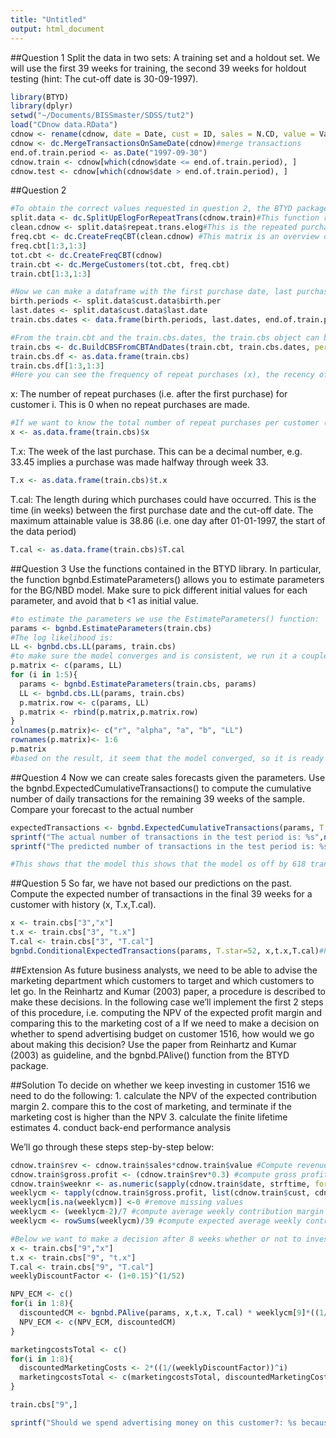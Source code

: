 ```yaml
---
title: "Untitled"
output: html_document
---
```

##Question 1
Split the data in two sets: A training set and a holdout set. We will use the first 39 weeks for training, the second 39 weeks for holdout testing (hint: The cut-off date is 30-09-1997).
```r
library(BTYD)
library(dplyr)
setwd("~/Documents/BISSmaster/SDSS/tut2")
load("CDnow data.RData")
cdnow <- rename(cdnow, date = Date, cust = ID, sales = N.CD, value = Value)
cdnow <- dc.MergeTransactionsOnSameDate(cdnow)#merge transactions
end.of.train.period <- as.Date("1997-09-30")
cdnow.train <- cdnow[which(cdnow$date <= end.of.train.period), ]
cdnow.test <- cdnow[which(cdnow$date > end.of.train.period), ]
```

##Question 2
```r
#To obtain the correct values requested in question 2, the BTYD package provides some convenient data cleaning (dc.) functions. Applying this set of functions results in the train.cbs object that contains all variables requested.
split.data <- dc.SplitUpElogForRepeatTrans(cdnow.train)#This function returns a filtered version where the first transaction is ignored because we are interested in repeat purchases
clean.cdnow <- split.data$repeat.trans.elog#This is the repeated purchase dataframe containing only the repeat purchases
freq.cbt <- dc.CreateFreqCBT(clean.cdnow) #This matrix is an overview of when repeat purchases for every customer occurred. The problem is though that the customers who did not do any repeat purchases are not in there, so we need to include them as well. This can be done as follows:
freq.cbt[1:3,1:3]
tot.cbt <- dc.CreateFreqCBT(cdnow)
train.cbt <- dc.MergeCustomers(tot.cbt, freq.cbt)
train.cbt[1:3,1:3]

#Now we can make a dataframe with the first purchase date, last purchase date and the end of the training period:
birth.periods <- split.data$cust.data$birth.per
last.dates <- split.data$cust.data$last.date
train.cbs.dates <- data.frame(birth.periods, last.dates, end.of.train.period)

#From the train.cbt and the train.cbs.dates, the train.cbs object can be built:
train.cbs <- dc.BuildCBSFromCBTAndDates(train.cbt, train.cbs.dates, per = "week")
train.cbs.df <- as.data.frame(train.cbs)
train.cbs.df[1:3,1:3]
#Here you can see the frequency of repeat purchases (x), the recency of the last purchase (t.x) and the total time that the customer was present (T.cal)
```

x: The number of repeat purchases (i.e. after the first purchase) for
customer i. This is 0 when no repeat purchases are made.
```r
#If we want to know the total number of repeat purchases per customer (where the customer ID is the index):
x <- as.data.frame(train.cbs)$x
```
T.x: The week of the last purchase. This can be a decimal number, e.g.
33.45 implies a purchase was made halfway through week 33.
```r
T.x <- as.data.frame(train.cbs)$t.x
```
T.cal: The length during which purchases could have occurred. This is the
time (in weeks) between the first purchase date and the cut-off date. The
maximum attainable value is 38.86 (i.e. one day after 01-01-1997, the
start of the data period)
```r
T.cal <- as.data.frame(train.cbs)$T.cal
```

##Question 3
Use the functions contained in the BTYD library. In particular, the function
bgnbd.EstimateParameters() allows you to estimate parameters for the
BG/NBD model. Make sure to pick different initial values for each
parameter, and avoid that b <1 as initial value.
```r
#to estimate the parameters we use the EstimateParameters() function:
params <- bgnbd.EstimateParameters(train.cbs)
#The log likelihood is:
LL <- bgnbd.cbs.LL(params, train.cbs)
#to make sure the model converges and is consistent, we run it a couple of times:
p.matrix <- c(params, LL)
for (i in 1:5){
  params <- bgnbd.EstimateParameters(train.cbs, params)
  LL <- bgnbd.cbs.LL(params, train.cbs)
  p.matrix.row <- c(params, LL)
  p.matrix <- rbind(p.matrix,p.matrix.row)
}
colnames(p.matrix)<- c("r", "alpha", "a", "b", "LL")
rownames(p.matrix)<- 1:6
p.matrix
#based on the result, it seem that the model converged, so it is ready to use. 
```
##Question 4
Now we can create sales forecasts given the parameters. Use the
bgnbd.ExpectedCumulativeTransactions() to compute the cumulative number of
daily transactions for the remaining 39 weeks of the sample. Compare your
forecast to the actual number
```r
expectedTransactions <- bgnbd.ExpectedCumulativeTransactions(params, T.cal=train.cbs[,"T.cal"],T.tot=39, n.periods.final = 273)#with this function we can estimate how many transactions we'll receive by the end of the testing period. The actual number of transactions is by the end of that period is:
sprintf("The actual number of transactions in the test period is: %s",nrow(cdnow.test))
sprintf("The predicted number of transactions in the test period is: %s", tail(expectedTransactions, n=1))

#This shows that the model this shows that the model os off by 618 transactions
```

##Question 5
So far, we have not based our predictions on the past. Compute the expected
number of transactions in the final 39 weeks for a customer with history (x,
T.x,T.cal).
```r
x <- train.cbs["3","x"]
t.x <- train.cbs["3", "t.x"]
T.cal <- train.cbs["3", "T.cal"]
bgnbd.ConditionalExpectedTransactions(params, T.star=52, x,t.x,T.cal)#Predictions for 52 weeks
```

##Extension
As future business analysts, we need to be able to advise the marketing department which customers to target and which customers to let go. In the Reinhartz and Kumar (2003) paper, a procedure is described to make these decisions. In the following case we'll implement the first 2 steps of this procedure, i.e. computing the NPV of the expected profit margin and comparing this to the marketing cost of a
If we need to make a decision on whether to spend advertising budget on customer 1516, how would we go about making this decision? Use the paper from Reinhartz and Kumar (2003) as guideline, and the bgnbd.PAlive() function from the BTYD package. 

##Solution
To decide on whether we keep investing in customer 1516 we need to do the following:
1. calculate the NPV of the expected contribution margin
2. compare this to the cost of marketing, and terminate if the marketing cost is higher than the NPV
3. calculate the finite lifetime estimates
4. conduct back-end performance analysis

We'll go through these steps step-by-step below:
```r
cdnow.train$rev <- cdnow.train$sales*cdnow.train$value #Compute revenue
cdnow.train$gross.profit <- (cdnow.train$rev*0.3) #compute gross profit
cdnow.train$weeknr <- as.numeric(sapply(cdnow.train$date, strftime, format = "%V")) #generate week number for each log entry
weeklycm <- tapply(cdnow.train$gross.profit, list(cdnow.train$cust, cdnow.train$weeknr), sum) #aggregate the gross profit for each customer to a weekly level
weeklycm[is.na(weeklycm)] <-0 #remove missing values
weeklycm <- (weeklycm-2)/7 #compute average weekly contribution margin
weeklycm <- rowSums(weeklycm)/39 #compute expected average weekly contribution margin

#Below we want to make a decision after 8 weeks whether or not to invest in the customer. To do this we discount the expected average weekly contribution margin for week 1 through 8 and multiply it with the probability of the customer being alive (as described in the paper and assuming an annual effective discount rate of 15%). Then, we compute the NPV of the marketing expenditures. If we assume that marketing costs amount to 2 euros per customer on a weekly basis we can compute the NPV of this expenditure flow. Then we examine whether the NPV of the expected contribution margin is larger than the NPV of the marketing expenditures. 
x <- train.cbs["9","x"]
t.x <- train.cbs["9", "t.x"]
T.cal <- train.cbs["9", "T.cal"]
weeklyDiscountFactor <- (1+0.15)^(1/52)

NPV_ECM <- c()
for(i in 1:8){
  discountedCM <- bgnbd.PAlive(params, x,t.x, T.cal) * weeklycm[9]*((1/(weeklyDiscountFactor))^i)
  NPV_ECM <- c(NPV_ECM, discountedCM)
}

marketingcostsTotal <- c()
for(i in 1:8){
  discountedMarketingCosts <- 2*((1/(weeklyDiscountFactor))^i)
  marketingcostsTotal <- c(marketingcostsTotal, discountedMarketingCosts)
}

train.cbs["9",]

sprintf("Should we spend advertising money on this customer?: %s because the NPV of ECM is %s and the discounted marketing costs are %s",ifelse(sum(NPV_ECM)>sum(marketingcostsTotal),"Yes","No"), sum(NPV_ECM),sum(marketingcostsTotal))
```



